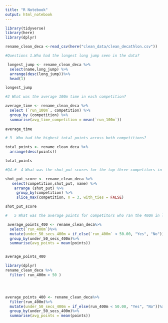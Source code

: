 ```yaml
---
title: "R Notebook"
output: html_notebook
---
```



```r
library(tidyverse)
library(here)
library(dplyr)
```

```r


rename_clean_deca <-read_csv(here("clean_data/clean_decathlon.csv"))

```

```r
#Questions 1.Who had the longest long jump seen in the data?

 longest_jump <- rename_clean_deca %>%
  select(name,long_jump) %>% 
  arrange(desc(long_jump))%>% 
  head(1)

longest_jump

```

```r
#2 What was the average 100m time in each competition?

average_time <- rename_clean_deca %>%
  select (`run_100m`, competition) %>% 
  group_by (competition) %>% 
  summarise(avg_time_competition = mean(`run_100m`))
            
average_time

```


```r
# 3  Who had the highest total points across both competitions?

total_points <- rename_clean_deca %>%
  arrange(desc(points))

total_points

```

```r
#Q4.#  4 What was the shot_put scores for the top three competitors in each competition?

shot_put_score <- rename_clean_deca %>% 
   select(competition,shot_put, name) %>% 
    arrange (shot_put) %>% 
     group_by(competition) %>% 
     slice_max(competition, n = 3, with_ties = FALSE)

shot_put_score
```

```r
#   5 What was the average points for competitors who ran the 400m in less than 50 seconds vs. those than ran 400m in more than 50 seconds?    

 average_points_400 <- rename_clean_deca%>% 
  select(`run_400m`)%>%
  mutate(under_50_secs_400m = if_else(`run_400m` < 50.00, "Yes", "No"))%>%
  group_by(under_50_secs_400m)%>%
  summarise(avg_points = mean(points))


average_points_400
```
```r
library(dplyr)
rename_clean_deca %>%
  filter( run_400m > 50 )




average_points_400 <- rename_clean_deca%>% 
  filter(run_400m)%>%
  mutate(under_50_secs_400m = if_else(run_400m < 50.00, "Yes", "No"))%>%
  group_by(under_50_secs_400m)%>%
  summarise(avg_points = mean(points))


```



